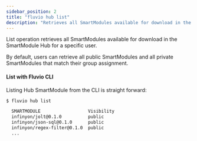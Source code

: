 ```yaml
---
sidebar_position: 2
title: "fluvio hub list"
description: "Retrieves all SmartModules available for download in the Hub for a specific user"
---
```


List operation retrieves all SmartModules available for download in the SmartModule Hub for a specific user.

By default, users can retrieve all public SmartModules and all private SmartModules that match their group assignment.

#### List with Fluvio CLI

Listing Hub SmartModule from the CLI is straight forward:

```bash copy="fl"
$ fluvio hub list

  SMARTMODULE                  Visibility
  infinyon/jolt@0.1.0          public
  infinyon/json-sql@0.1.0      public
  infinyon/regex-filter@0.1.0  public
  ...
```

[`InfinyOn Cloud`]: https://infinyon.cloud/
[ Download Fluvio CLI ]: /cli
[Provision InfinyOn Cloud Account]: https://infinyon.cloud/
[`Download`]: /hub/download
